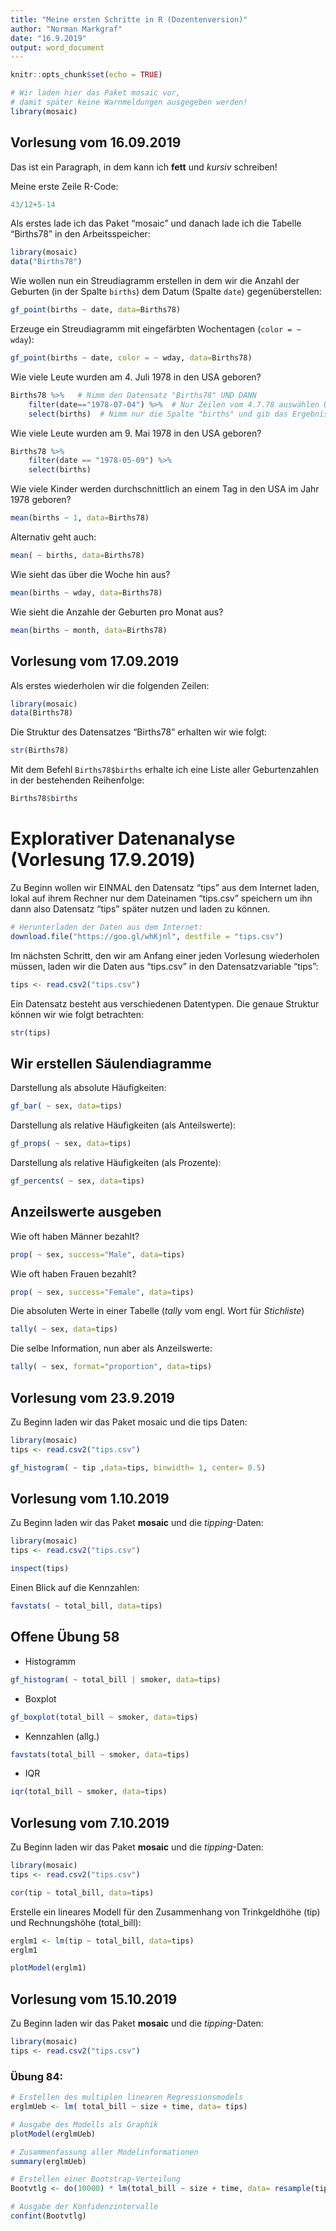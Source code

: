 ```yaml
---
title: "Meine ersten Schritte in R (Dozentenversion)"
author: "Norman Markgraf"
date: "16.9.2019"
output: word_document
---
```


```r
knitr::opts_chunk$set(echo = TRUE)

# Wir laden hier das Paket mosaic vor, 
# damit später keine Warnmeldungen ausgegeben werden!
library(mosaic)
```

## Vorlesung vom 16.09.2019

Das ist ein Paragraph, in dem kann ich **fett** und *kursiv* schreiben!

Meine erste Zeile R-Code:

```r
43/12+5-14
```


Als erstes lade ich das Paket "mosaic" und danach lade ich die Tabelle "Births78" in den Arbeitsspeicher:

```r
library(mosaic)
data("Births78")
```

Wie wollen nun ein Streudiagramm erstellen in dem wir die Anzahl der Geburten (in der Spalte `births`) dem Datum (Spalte `date`) gegenüberstellen:

```r
gf_point(births ~ date, data=Births78)
```

Erzeuge ein Streudiagramm mit eingefärbten Wochentagen (`color = ~ wday`):
```r
gf_point(births ~ date, color = ~ wday, data=Births78)
```


Wie viele Leute wurden am 4. Juli 1978 in den USA geboren?

```r
Births78 %>%   # Nimm den Datensatz "Births78" UND DANN
    filter(date=="1978-07-04") %>%  # Nur Zeilen vom 4.7.78 auswählen UND DANN
    select(births)  # Nimm nur die Spalte "births" und gib das Ergebnis aus.
```


Wie viele Leute wurden am 9. Mai 1978 in den USA geboren?

```r
Births78 %>%
    filter(date == "1978-05-09") %>%
    select(births)
```


Wie viele Kinder werden durchschnittlich an einem Tag in den USA im Jahr 1978 geboren?

```r
mean(births ~ 1, data=Births78)
```

Alternativ geht auch:

```r
mean( ~ births, data=Births78)
```


Wie sieht das über die Woche hin aus?

```r
mean(births ~ wday, data=Births78)
```

Wie sieht die Anzahle der Geburten pro Monat aus?

```r
mean(births ~ month, data=Births78)
```



## Vorlesung vom 17.09.2019

Als erstes wiederholen wir die folgenden Zeilen:

```r
library(mosaic)
data(Births78)
```


Die Struktur des Datensatzes "Births78" erhalten wir wie folgt:

```r
str(Births78)
```

Mit dem Befehl `Births78$births` erhalte ich eine Liste aller Geburtenzahlen in der bestehenden Reihenfolge:
```r
Births78$births
```

# Explorativer Datenanalyse (Vorlesung 17.9.2019)

Zu Beginn wollen wir EINMAL den Datensatz "tips" aus dem Internet laden, lokal auf ihrem Rechner nur dem Dateinamen "tips.csv" speichern um ihn dann also Datensatz "tips" später nutzen und laden zu können.

```r
# Herunterladen der Daten aus dem Internet:
download.file("https://goo.gl/whKjnl", destfile = "tips.csv")
```



Im nächsten Schritt, den wir am Anfang einer jeden Vorlesung wiederholen müssen, laden wir die Daten aus "tips.csv" in den Datensatzvariable "tips":

```r
tips <- read.csv2("tips.csv")
```

Ein Datensatz besteht aus verschiedenen Datentypen. Die genaue Struktur können wir wie folgt betrachten:

```r
str(tips)
```


## Wir erstellen Säulendiagramme

Darstellung als absolute Häufigkeiten:

```r
gf_bar( ~ sex, data=tips)
```

Darstellung als relative Häufigkeiten (als Anteilswerte):
```r
gf_props( ~ sex, data=tips)
```

Darstellung als relative Häufigkeiten (als Prozente):
```r
gf_percents( ~ sex, data=tips)
```


## Anzeilswerte ausgeben

Wie oft haben Männer bezahlt?
```r
prop( ~ sex, success="Male", data=tips)
```

Wie oft haben Frauen bezahlt?
```r
prop( ~ sex, success="Female", data=tips)
```

Die absoluten Werte in einer Tabelle (*tally* vom engl. Wort für *Stichliste*)
```r
tally( ~ sex, data=tips)
```

Die selbe Information, nun aber als Anzeilswerte:
```r
tally( ~ sex, format="proportion", data=tips)
```

## Vorlesung vom 23.9.2019

Zu Beginn laden wir das Paket mosaic und die tips Daten:

```r
library(mosaic)
tips <- read.csv2("tips.csv")
```

```r
gf_histogram( ~ tip ,data=tips, binwidth= 1, center= 0.5)
```

## Vorlesung vom 1.10.2019

Zu Beginn laden wir das Paket **mosaic** und die *tipping*-Daten:

```r
library(mosaic)
tips <- read.csv2("tips.csv")
```


```r
inspect(tips)
```

Einen Blick auf die Kennzahlen:

```r
favstats( ~ total_bill, data=tips)
```


## Offene Übung 58

- Histogramm
```r
gf_histogram( ~ total_bill | smoker, data=tips)
```

- Boxplot
```r
gf_boxplot(total_bill ~ smoker, data=tips)
```

- Kennzahlen (allg.)
```r
favstats(total_bill ~ smoker, data=tips)
```

- IQR
```r
iqr(total_bill ~ smoker, data=tips)
```


## Vorlesung vom 7.10.2019

Zu Beginn laden wir das Paket **mosaic** und die *tipping*-Daten:

```r
library(mosaic)
tips <- read.csv2("tips.csv")
```



```r
cor(tip ~ total_bill, data=tips)
```

 Erstelle ein lineares Modell für den Zusammenhang von Trinkgeldhöhe (tip) und Rechnungshöhe (total_bill):
 
```r
erglm1 <- lm(tip ~ total_bill, data=tips)
erglm1
```
 

```r
plotModel(erglm1)
```
 
 
 
 
## Vorlesung vom 15.10.2019

Zu Beginn laden wir das Paket **mosaic** und die *tipping*-Daten:

```r
library(mosaic)
tips <- read.csv2("tips.csv")
```


### Übung 84:

```r
# Erstellen des multiplen linearen Regressionsmodels
erglmUeb <- lm( total_bill ~ size + time, data= tips)
```

```r

# Ausgabe des Modells als Graphik
plotModel(erglmUeb)
```

```r

# Zusammenfassung aller Modelinformationen
summary(erglmUeb)
```

```r

# Erstellen einer Bootstrap-Verteilung
Bootvtlg <- do(10000) * lm(total_bill ~ size + time, data= resample(tips))
```

```r
# Ausgabe der Konfidenzintervalle
confint(Bootvtlg)
```

 
